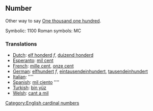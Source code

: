==Number==

Other way to say [[One thousand one hundred]].

Symbolic: 1100
Roman symbols: MC

===Translations===

*[[Dutch]]: [[elf honderd]] ''f'', [[duizend honderd]]
*[[Esperanto]]: [[mil cent]]
*[[French]]: [[mille cent]], [[onze cent]]
*[[German]]: [[elfhundert]] ''f'', [[eintausendeinhundert]], [[tausendeinhundert]]
*[[Italian]]: [[]] ''''
*[[Spanish]]: [[mil ciento]] ''''
*[[Turkish]]: [[bin yüz]]
*[[Welsh]]: [[cant a mil]]

[[Category:English cardinal numbers]]